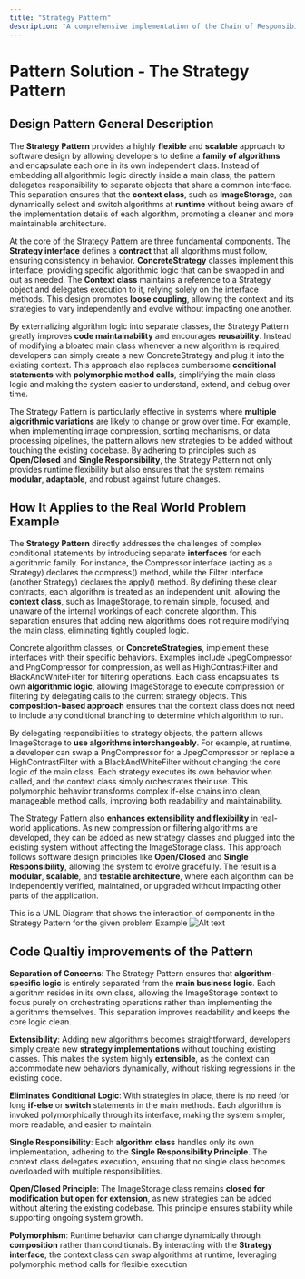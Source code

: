 ```yaml
---
title: "Strategy Pattern"
description: "A comprehensive implementation of the Chain of Responsibility pattern with practical examples and best practices."
---
```


# Pattern Solution - <text>The Strategy Pattern</text>

## <div>Design Pattern General Description</div>
The **Strategy Pattern** provides a highly **flexible** and **scalable** approach to software design by allowing developers to define a **family of algorithms** and encapsulate each one in its own independent class. Instead of embedding all algorithmic logic directly inside a main class, the pattern delegates responsibility to separate objects that share a common interface. This separation ensures that the **context class**, such as **ImageStorage**, can dynamically select and switch algorithms at **runtime** without being aware of the implementation details of each algorithm, promoting a cleaner and more maintainable architecture.

At the core of the Strategy Pattern are three fundamental components. The **Strategy interface** defines a **contract** that all algorithms must follow, ensuring consistency in behavior. **ConcreteStrategy** classes implement this interface, providing specific algorithmic logic that can be swapped in and out as needed. The **Context class** maintains a reference to a Strategy object and delegates execution to it, relying solely on the interface methods. This design promotes **loose coupling**, allowing the context and its strategies to vary independently and evolve without impacting one another.

By externalizing algorithm logic into separate classes, the Strategy Pattern greatly improves **code maintainability** and encourages **reusability**. Instead of modifying a bloated main class whenever a new algorithm is required, developers can simply create a new ConcreteStrategy and plug it into the existing context. This approach also replaces cumbersome **conditional statements** with **polymorphic method calls**, simplifying the main class logic and making the system easier to understand, extend, and debug over time.

The Strategy Pattern is particularly effective in systems where **multiple algorithmic variations** are likely to change or grow over time. For example, when implementing image compression, sorting mechanisms, or data processing pipelines, the pattern allows new strategies to be added without touching the existing codebase. By adhering to principles such as **Open/Closed** and **Single Responsibility**, the Strategy Pattern not only provides runtime flexibility but also ensures that the system remains **modular**, **adaptable**, and robust against future changes.

## <div>How It Applies to the Real World Problem Example</div>

The **Strategy Pattern** directly addresses the challenges of complex conditional statements by introducing separate **interfaces** for each algorithmic family. For instance, the <span>Compressor</span> interface (acting as a Strategy) declares the <span>compress()</span> method, while the <span>Filter</span> interface (another Strategy) declares the <span>apply()</span> method. By defining these clear contracts, each algorithm is treated as an independent unit, allowing the **context class**, such as <span>ImageStorage</span>, to remain simple, focused, and unaware of the internal workings of each concrete algorithm. This separation ensures that adding new algorithms does not require modifying the main class, eliminating tightly coupled logic.

Concrete algorithm classes, or **ConcreteStrategies**, implement these interfaces with their specific behaviors. Examples include <span>JpegCompressor</span> and <span>PngCompressor</span> for compression, as well as <span>HighContrastFilter</span> and <span>BlackAndWhiteFilter</span> for filtering operations. Each class encapsulates its own **algorithmic logic**, allowing <span>ImageStorage</span> to execute compression or filtering by delegating calls to the current strategy objects. This **composition-based approach** ensures that the context class does not need to include any conditional branching to determine which algorithm to run.

By delegating responsibilities to strategy objects, the pattern allows <span>ImageStorage</span> to **use algorithms interchangeably**. For example, at runtime, a developer can swap a <span>PngCompressor</span> for a <span>JpegCompressor</span> or replace a HighContrastFilter with a BlackAndWhiteFilter without changing the core logic of the main class. Each strategy executes its own behavior when called, and the context class simply orchestrates their use. This polymorphic behavior transforms complex if-else chains into clean, manageable method calls, improving both readability and maintainability.

The Strategy Pattern also **enhances extensibility and flexibility** in real-world applications. As new compression or filtering algorithms are developed, they can be added as new strategy classes and plugged into the existing system without affecting the <span>ImageStorage</span> class. This approach follows software design principles like **Open/Closed** and **Single Responsibility**, allowing the system to evolve gracefully. The result is a **modular**, **scalable**, and **testable architecture**, where each algorithm can be independently verified, maintained, or upgraded without impacting other parts of the application.

This is a UML Diagram that shows the interaction of components in the Strategy Pattern for the given problem Example 
![Alt text](/strategy.png)


## <div>Code Qualtiy improvements of the Pattern</div>

**Separation of Concerns**: The Strategy Pattern ensures that **algorithm-specific logic** is entirely separated from the **main business logic**. Each algorithm resides in its own class, allowing the <span>ImageStorage</span> context to focus purely on orchestrating operations rather than implementing the algorithms themselves. This separation improves readability and keeps the core logic clean.

**Extensibility**: Adding new algorithms becomes straightforward, developers simply create new **strategy implementations** without touching existing classes. This makes the system highly **extensible**, as the context can accommodate new behaviors dynamically, without risking regressions in the existing code.

**Eliminates Conditional Logic**: With strategies in place, there is no need for long **if-else** or **switch** statements in the main methods. Each algorithm is invoked polymorphically through its interface, making the system simpler, more readable, and easier to maintain.

**Single Responsibility**: Each **algorithm class** handles only its own implementation, adhering to the **Single Responsibility Principle**. The context class delegates execution, ensuring that no single class becomes overloaded with multiple responsibilities.

**Open/Closed Principle**: The <span>ImageStorage</span> class remains **closed for modification but open for extension**, as new strategies can be added without altering the existing codebase. This principle ensures stability while supporting ongoing system growth.

**Polymorphism**: Runtime behavior can change dynamically through **composition** rather than conditionals. By interacting with the **Strategy interface**, the context class can swap algorithms at runtime, leveraging polymorphic method calls for flexible execution   

